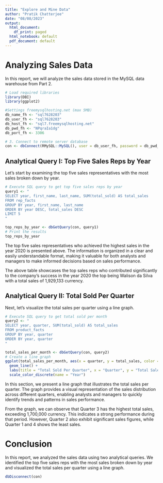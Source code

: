 ---
title: "Explore and Mine Data"
author: "Pratik Chatterjee"
date: "08/08/2023"
output:
  html_document:
    df_print: paged
  html_notebook: default
  pdf_document: default
---

# Analyzing Sales Data

In this report, we will analyze the sales data stored in the MySQL data warehouse from Part 2.

```{r MySQLDatabaseCreation}
# Load required libraries
library(DBI)
library(ggplot2)

#Settings freemysqlhosting.net (max 5MB)
db_name_fh <- "sql7628203"
db_user_fh <- "sql7628203"
db_host_fh <- "sql7.freemysqlhosting.net"
db_pwd_fh <- "NPqraIa1dg"
db_port_fh <- 3306

# 3. Connect to remote server database
con <- dbConnect(RMySQL::MySQL(), user = db_user_fh, password = db_pwd_fh, dbname = db_name_fh, host = db_host_fh, port = db_port_fh)
```

## Analytical Query I: Top Five Sales Reps by Year

Let's start by examining the top five sales representatives with the most sales broken down by year.

```{r AnalyticalQuery1}
# Execute SQL query to get top five sales reps by year
query1 <- "
SELECT year, first_name, last_name, SUM(total_sold) AS total_sales
FROM rep_facts
GROUP BY year, first_name, last_name
ORDER BY year DESC, total_sales DESC
LIMIT 5
"
```


```{r DisplayQuery1}
top_reps_by_year <- dbGetQuery(con, query1)
# Print the results
top_reps_by_year
```
The top five sales representatives who achieved the highest sales in the year 2020 is presented above. The information is organized in a clear and easily understandable format, making it valuable for both analysts and managers to make informed decisions based on sales performance.

The above table showcases the top sales reps who contributed significantly to the company's success in the year 2020 the top being Walison da Silva with a total sales of 1,929,133 currency. 

## Analytical Query II: Total Sold Per Quarter

Next, let's visualize the total sales per quarter using a line graph.

```{r AnalyticalQuery2}
# Execute SQL query to get total sold per month
query2 <- "
SELECT year, quarter, SUM(total_sold) AS total_sales
FROM product_facts
GROUP BY year, quarter
ORDER BY year, quarter
"
```

```{r DisplayQuery2}
total_sales_per_month <- dbGetQuery(con, query2)
# Create a line graph
ggplot(total_sales_per_month, aes(x = quarter, y = total_sales, color = factor(year))) +
  geom_line() +
  labs(title = "Total Sold Per Quarter", x = "Quarter", y = "Total Sales") +
  scale_color_discrete(name = "Year")
```
In this section, we present a line graph that illustrates the total sales per quarter. The graph provides a visual representation of the sales distribution across different quarters, enabling analysts and managers to quickly identify trends and patterns in sales performance.

From the graph, we can observe that Quarter 3 has the highest total sales, exceeding 1,700,000 currency. This indicates a strong performance during that period. However, Quarter 2 also exhibit significant sales figures, while Quarter 1 and 4 shows the least sales.


# Conclusion

In this report, we analyzed the sales data using two analytical queries. We identified the top five sales reps with the most sales broken down by year and visualized the total sales per quarter using a line graph.
```{r Databasedisconnection}
dbDisconnect(con)
```


